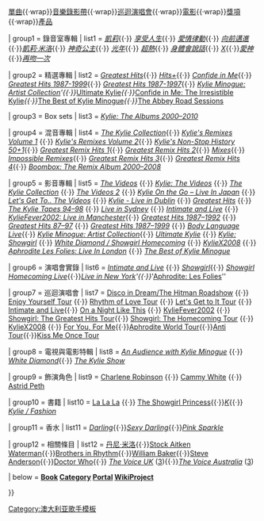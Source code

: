 {{Navbox Musical artist
| title  = '''[[凱莉·米洛]]'''
| name   = 凱莉·米洛
| background = solo_singer

| above =  [[:en:Kylie Minogue albums discography|專輯]]{{·wrap}}[[:en:Kylie Minogue singles discography|單曲]]{{·wrap}}[[:en:Kylie Minogue videography|音樂錄影帶]]{{·wrap}}[[:en:List of Kylie Minogue concert tours|巡迴演唱會]]{{·wrap}}[[:en:Kylie Minogue filmography|電影]]{{·wrap}}[[:en:List of awards and nominations received by Kylie Minogue|獎項]]{{·wrap}}[[:en:Kylie Minogue products|產品]]

| group1 = 錄音室專輯
| list1  = ''[[:en:Kylie (album)|凱莉]]''{{·}} ''[[:en:Enjoy Yourself (Kylie Minogue album)|享受人生]]''{{·}} ''[[:en:Rhythm of Love (Kylie Minogue album)|愛情律動]]''{{·}} ''[[:en:Let's Get to It|向前邁進]]''{{·}}''[[:en:Kylie Minogue (album)|凱莉·米洛]]''{{·}} ''[[:en:Impossible Princess|神奇公主]]''{{·}} ''[[:en:Light Years (Kylie Minogue album)|光年]]''{{·}} ''[[:en:Fever (album)|超熱]]''{{·}} ''[[:en:Body Language (Kylie Minogue album)|身體會說話]]''{{·}} ''[[:en:X (Kylie Minogue album)|X]]''{{·}}''[[:en:Aphrodite (album)|愛神]]''{{·}}''[[:en:Kiss Me Once|再吻一次]]''

| group2 = 精選專輯
| list2 = ''[[:en:Greatest Hits (Kylie Minogue album)|Greatest Hits]]''{{·}} ''[[:en:Hits+|Hits+]]''{{·}} ''[[:en:Confide in Me (album)|Confide in Me]]''{{·}} ''[[:en:Greatest Hits 1987-1999|Greatest Hits 1987-1999]]''{{·}} ''[[:en:Greatest Hits 1987-1997|Greatest Hits 1987-1997]]''{{·}} ''[[:en:Kylie Minogue: Artist Collection|Kylie Minogue: Artist Collection]]'{{·}} ''[[:en:Ultimate Kylie|Ultimate Kylie]]''{{·}} ''[[:en:Confide in Me: The Irresistible Kylie|Confide in Me: The Irresistible Kylie]]''{{·}}''[[:en:The Best of Kylie Minogue|The Best of Kylie Minogue]]''{{·}}''[[:en:The Abbey Road Sessions|The Abbey Road Sessions]]

| group3 = Box sets
| list3 = ''[[:en:Kylie: The Albums 2000–2010|Kylie: The Albums 2000–2010]]''

| group4 = 混音專輯
| list4  = ''[[:en:The Kylie Collection|The Kylie Collection]]''{{·}} ''[[:en:Kylie's Remixes Volume 1|Kylie's Remixes Volume 1]]'' {{·}} ''[[:en:Kylie's Remixes Volume 2|Kylie's Remixes Volume 2]]''{{·}} ''[[:en:Kylie's Non-Stop History 50+1|Kylie's Non-Stop History 50+1]]''{{·}} ''[[:en:Greatest Remix Hits 1|Greatest Remix Hits 1]]''{{·}} ''[[:en:Greatest Remix Hits 2|Greatest Remix Hits 2]]''{{·}} ''[[:en:Mixes|Mixes]]''{{·}} ''[[:en:Impossible Remixes|Impossible Remixes]]''{{·}} ''[[:en:Greatest Remix Hits 3|Greatest Remix Hits 3]]''{{·}} ''[[:en:Greatest Remix Hits 4|Greatest Remix Hits 4]]''{{·}} ''[[:en:Boombox_(Kylie_Minogue_album)|Boombox: The Remix Album 2000–2008]]''

| group5 = 影音專輯
| list5  = ''[[:en:The Videos (Kylie Minogue VHS)|The Videos]]'' {{·}} ''[[:en:Kylie: The Videos|Kylie: The Videos]]'' {{·}} ''[[:en:The Kylie Collection|The Kylie Collection]]'' {{·}} ''[[:en:The Videos 2|The Videos 2]]'' {{·}} ''[[:en:Disco in Dream Tour#Commercial release|Kylie On the Go – Live In Japan]]'' {{·}} ''[[:en:Let's Get to It#Let's Get To...The Videos|Let's Get To.. The Videos]]'' {{·}} ''[[:en:Let's Get to It Tour#Broadcasts and recordings|Kylie - Live in Dublin]]'' {{·}} ''[[:en:Greatest Hits (Kylie Minogue album)#Video compilation|Greatest Hits]]'' {{·}} ''[[:en:The Kylie Tapes 94–98|The Kylie Tapes 94–98]]'' {{·}} ''[[:en:Live in Sydney|Live in Sydney]]'' {{·}} ''[[:en:Intimate and Live (DVD)|Intimate and Live]]'' {{·}} ''[[:en:KylieFever2002: Live in Manchester|KylieFever2002: Live in Manchester]]''{{·}} ''[[:en:Greatest Hits (Kylie Minogue album)|Greatest Hits 1987–1992]]'' {{·}} ''[[:en:Greatest Hits 87–97|Greatest Hits 87–97]]'' {{·}} ''[[:en:Greatest Hits 1987–1999|Greatest Hits 1987–1999]]'' {{·}} ''[[:en:Body Language Live|Body Language Live]]''{{·}} ''[[:en:Kylie Minogue: Artist Collection|Kylie Minogue: Artist Collection]]''{{·}} ''[[:en:Ultimate Kylie (video)|Ultimate Kylie]]'' {{·}} ''[[:en:Kylie: Showgirl|Kylie: Showgirl]]'' {{·}} ''[[:en:White Diamond: A Personal Portrait of Kylie Minogue#Video release|White Diamond / Showgirl Homecoming]]'' {{·}} ''[[:en:KylieX2008 (video)|KylieX2008]]'' {{·}} ''[[:en:Aphrodite World Tour#Broadcasts and recordings|Aphrodite Les Folies: Live In London]]'' {{·}} ''[[:en:The Best of Kylie Minogue|The Best of Kylie Minogue]]''

| group6 = 演唱會實錄
| list6 = ''[[:en:Intimate and Live|Intimate and Live]]'' {{·}} ''[[:en:Showgirl (album)|Showgirl]]''{{·}} ''[[:en:Showgirl Homecoming Live|Showgirl Homecoming Live]]''{{·}}''[[:en:Live in New York (Kylie Minogue album)|Live in New York]]'{{·}}'''[[:en:Aphrodite: Les Folies|Aphrodite: Les Folies]]''

| group7 = 巡迴演唱會
| list7  = [[:en:Disco in Dream/The Hitman Roadshow|Disco in Dream/The Hitman Roadshow]] {{·}}  [[:en:Enjoy Yourself Tour|Enjoy Yourself Tour]] {{·}} [[:en:Rhythm of Love Tour|Rhythm of Love Tour]] {{·}}  [[:en:Let's Get to It Tour|Let's Get to It Tour]] {{·}} [[:en:Intimate and Live Tour |Intimate and Live]]{{·}} [[:en:On a Night Like This Tour|On a Night Like This]] {{·}} [[:en:KylieFever2002|KylieFever2002]] {{·}} [[Showgirl: The Greatest Hits Tour]]{{·}} [[Showgirl: The Homecoming Tour]] {{·}} [[KylieX2008]] {{·}} [[For You, For Me]]{{·}}[[:en:Aphrodite World Tour|Aphrodite World Tour]]{{·}}[[:en:Anti Tour|Anti Tour]]{{·}}[[:en:Kiss Me Once Tour|Kiss Me Once Tour]]

| group8 = 電視與電影特輯
| list8  = ''[[:en:An Audience with...|An Audience with Kylie Minogue]]'' {{·}} ''[[:en:White Diamond|White Diamond]]''{{·}} ''[[:en:The Kylie Show|The Kylie Show]]''

| group9 = 飾演角色
| list9  = [[:en:Charlene Robinson|Charlene Robinson]] {{·}} [[:en:Cammy#Actresses|Cammy White]] {{·}} [[:en:Astrid Peth|Astrid Peth]]

| group10 = 書籍
| list10  =  [[:en:La La La (book)|La La La]] {{·}} [[:en:The Showgirl Princess|The Showgirl Princess]]{{·}}[[:en:K (Kylie Minogue book)|''K'']]{{·}} ''[[:en:Kylie / Fashion|Kylie / Fashion]]''

| group11 = 香水
| list11  = [[:en:Darling (fragrance)|''Darling'']]{{·}}[[:en:Sexy Darling (fragrance)|''Sexy Darling'']]{{·}}''[[:en:Pink Sparkle|Pink Sparkle]]''

| group12 = 相關條目
| list12  = [[:en:Dannii Minogue|丹尼·米洛]]{{·}}[[:en:Stock Aitken Waterman|Stock Aitken Waterman]]{{·}}[[:en:Brothers in Rhythm|Brothers in Rhythm]]{{·}}[[:en:William Baker (fashion designer)|William Baker]]{{·}}[[:en:Steve Anderson (musician)|Steve Anderson]]{{·}}[[:en:Voyage of the Damned (Doctor Who)|Doctor Who]]{{·}} ''[[:en:The Voice UK|The Voice UK]]'' ([[:en:The Voice UK (series 3)|3]]){{·}}''[[:en:The Voice Australia|The Voice Australia]]'' ([[:en:The Voice (Australia series 3)|3]])

| below =  '''{{Icon|Book}} [[:en: Book:Kylie Minogue|Book]] {{Icon|Category}} [[:en: :Category:Kylie Minogue|Category]] {{Icon|Portal}} [[:en: Portal:Kylie Minogue|Portal]] {{Icon|WikiProject}} [[:en: Wikipedia:WikiProject Kylie Minogue|WikiProject]]'''

}}<noinclude>

{{DEFAULTSORT:Minogue Kylie}}
[[Category:澳大利亚歌手模板]]
</noinclude>